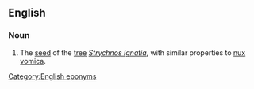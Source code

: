 ==English==

===Noun===
{{en-noun|head=[[St]] [[Ignatius]][['s|’]] [[bean]]}}

# {{context|botany|lang=en}} The [[seed]] of the [[tree]] ''[[Strychnos Ignatia]]'', with similar properties to [[nux vomica]].

[[Category:English eponyms]]